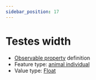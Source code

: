 ```yaml
---
sidebar_position: 17
---
```



# Testes width

- [Observable property](/viewers/dawe-vocabs?uri=https://linked.data.gov.au/def/nrm/3d011f97-5d22-409c-a382-36b378db8a14) definition
- Feature type: [animal individual](http://linked.data.gov.au/def/tern-cv/ecb855ed-50e1-4299-8491-861759ef40b7)
- Value type: [Float](https://w3id.org/tern/ontologies/tern/Float)

<Example
  protocolModule="vertebrate-identify"
  observableProperty="https://linked.data.gov.au/def/nrm/3d011f97-5d22-409c-a382-36b378db8a14"
/>

